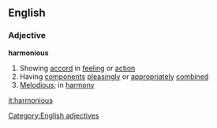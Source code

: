 ==English==
===Adjective===
'''harmonious'''
#Showing [[accord]] in [[feeling]] or [[action]]
#Having [[component]]s [[pleasingly]] or [[appropriately]] [[combine]]d
#[[Melodious]]; in [[harmony]]
[[Category:English adjectives]]
[[it:harmonious]]